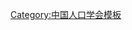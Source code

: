 {{Navbox
| name   = 中国人口学会第八届理事会
| title  = [[中国人口学会]]第八届理事会
| above  = 2014年9月－2018年12月
| bodyclass = hlist
| group1 = 名誉会长
| list1  = [[彭珮云]]
| group2 = 会长
| list2  = [[翟振武]]
| group3 = 副会长
| list3  = 
* [[李建民]]
* [[刘家强]]
* [[姜卫平]]
* [[于学军 (1964年)|于学军]]
* [[张车伟]]
* [[乔晓春]]
* [[杨云彦]]
| group4 = 常务理事
| list4  = 
* [[丁学洲]]
* [[丁金宏]]
* [[于潇|于　潇]]
* [[于学军 (1964年)|于学军]]
* [[马力 (1950年)|马　力]]
* [[王谦|王　谦]]
* [[王巧梅]]
* [[王金营]]
* [[王胜今]]
* [[王桂新]]
* [[王海东]]
* [[冯乃林]]
* [[叶文振]]
* [[乔晓春]]
* [[刘传江]]
* [[刘家强]]
* [[刘鸿雁]]
* [[孙常敏]]
* [[孙燕丽]]
* [[朱宇|朱　宇]]
* [[江效东]]
* [[米红|米　红]]
* [[张为民]]
* [[张车伟]]
* [[李建民]]
* [[李若建]]
* [[李树茁]]
* [[杜鹏|杜　鹏]]
* [[杨云彦]]
* [[杨文庄]]
* [[杨成钢]]
* [[陆杰华]]
* [[陈友华]]
* [[贺丹|贺　丹]]
* [[郑真真]]
* [[赵延配]]
* [[姚瑛|姚　瑛]]
* [[南春梅]]
* [[姜卫平]]
* [[封志明]]
* [[段成荣]]
* [[原新|原　新]]
* [[徐世英]]
* [[陶庆军]]
* [[郭志刚 (社会学家)|郭志刚]]
* [[彭希哲]]
* [[温勇|温　勇]]
* [[童玉芬]]
* [[詹鸣|詹　鸣]]
* [[翟振武]]
* [[谭琳 (1960年)|谭　琳]]
| group5 = 秘书长
| list5  = [[姜卫平]]
| group6 = 副秘书长
| list6  = 
* [[张许颖]]
* [[陆杰华]]
* [[段成荣]]
}}<noinclude>
{{collapsible option}}
[[Category:中国人口学会模板]]
</noinclude>